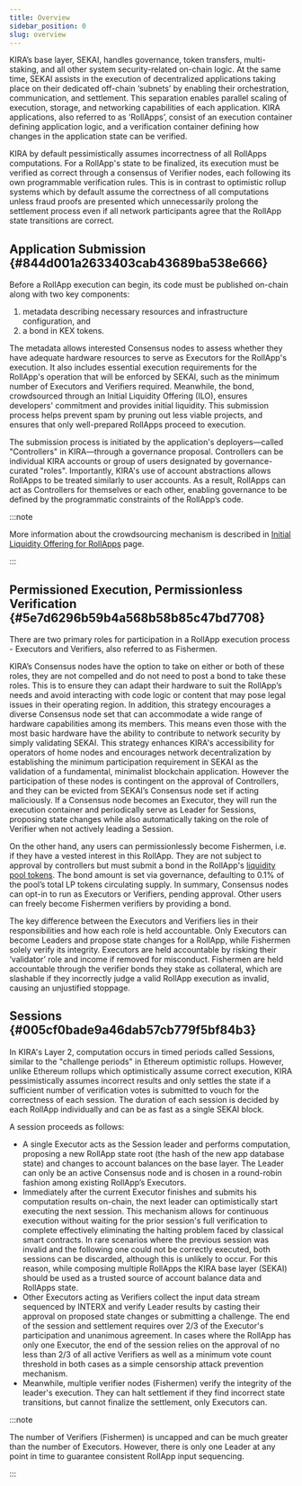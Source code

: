 ```yaml
---
title: Overview
sidebar_position: 0
slug: overview
---
```





KIRA’s base layer, SEKAI, handles governance, token transfers, multi-staking, and all other system security-related on-chain logic. At the same time, SEKAI assists in the execution of decentralized applications taking place on their dedicated off-chain ‘subnets’ by enabling their orchestration, communication, and settlement. This separation enables parallel scaling of execution, storage, and networking capabilities of each application. KIRA applications, also referred to as ‘RollApps’, consist of an execution container defining application logic, and a verification container defining how changes in the application state can be verified. 


KIRA by default pessimistically assumes incorrectness of all RollApps computations. For a RollApp's state to be finalized, its execution must be verified as correct through a consensus of Verifier nodes, each following its own programmable verification rules. This is in contrast to optimistic rollup systems which by default assume the correctness of all computations unless fraud proofs are presented which unnecessarily prolong the settlement process even if all network participants agree that the RollApp state transitions are correct.


## Application Submission  {#844d001a2633403cab43689ba538e666}


Before a RollApp execution can begin, its code must be published on-chain along with two key components: 

1. metadata describing necessary resources and infrastructure configuration, and
2. a bond in KEX tokens.

The metadata allows interested Consensus nodes to assess whether they have adequate hardware resources to serve as Executors for the RollApp's execution. It also includes essential execution requirements for the RollApp's operation that will be enforced by SEKAI, such as the minimum number of Executors and Verifiers required. Meanwhile, the bond, crowdsourced through an Initial Liquidity Offering (ILO), ensures developers' commitment and provides initial liquidity. This submission process helps prevent spam by pruning out less viable projects, and ensures that only well-prepared RollApps proceed to execution.


The submission process is initiated by the application's deployers—called "Controllers" in KIRA—through a governance proposal. Controllers can be individual KIRA accounts or group of users designated by governance-curated "roles". Importantly, KIRA's use of account abstractions allows RollApps to be treated similarly to user accounts. As a result, RollApps can act as Controllers for themselves or each other, enabling governance to be defined by the programmatic constraints of the RollApp’s code.


:::note

More information about the crowdsourcing mechanism is described in [Initial Liquidity Offering for RollApps](/learn/kira’s-economics/initial-liquidity-offering-for-rollapps) page.

:::




## Permissioned Execution, Permissionless Verification {#5e7d6296b59b4a568b58b85c47bd7708}


There are two primary roles for participation in a RollApp execution process - Executors and Verifiers, also referred to as Fishermen. 


KIRA’s Consensus nodes have the option to take on either or both of these roles, they are not compelled and do not need to post a bond to take these roles. This is to ensure they can adapt their hardware to suit the RollApp’s needs and avoid interacting with code logic or content that may pose legal issues in their operating region. In addition, this strategy encourages a diverse Consensus node set that can accommodate a wide range of hardware capabilities among its members. This means even those with the most basic hardware have the ability to contribute to network security by simply validating SEKAI. This strategy enhances KIRA's accessibility for operators of home nodes and encourages network decentralization by establishing the minimum participation requirement in SEKAI as the validation of a fundamental, minimalist blockchain application. However the participation of these nodes is contingent on the approval of Controllers, and they can be evicted from SEKAI’s Consensus node set if acting maliciously. If a Consensus node becomes an Executor, they will run the execution container and periodically serve as Leader for Sessions, proposing state changes while also automatically taking on the role of Verifier when not actively leading a Session.


On the other hand, any users can permissionlessly become Fishermen, i.e. if they have a vested interest in this RollApp. They are not subject to approval by controllers but must submit a bond in the RollApp's [liquidity pool tokens](/learn/kira’s-economics/initial-liquidity-offering-for-rollapps). The bond amount is set via governance, defaulting to 0.1% of the pool’s total LP tokens circulating supply. In summary, Consensus nodes can opt-in to run as Executors or Verifiers, pending approval. Other users can freely become Fishermen verifiers by providing a bond.


The key difference between the Executors and Verifiers lies in their responsibilities and how each role is held accountable. Only Executors can become Leaders and propose state changes for a RollApp, while Fishermen solely verify its integrity. Executors are held accountable by risking their ‘validator’ role and income if removed for misconduct. Fishermen are held accountable through the verifier bonds they stake as collateral, which are slashable if they incorrectly judge a valid RollApp execution as invalid, causing an unjustified stoppage.


## Sessions {#005cf0bade9a46dab57cb779f5bf84b3}


In KIRA's Layer 2, computation occurs in timed periods called Sessions, similar to the "challenge periods" in Ethereum optimistic rollups. However, unlike Ethereum rollups which optimistically assume correct execution, KIRA pessimistically assumes incorrect results and only settles the state if a sufficient number of verification votes is submitted to vouch for the correctness of each session. The duration of each session is decided by each RollApp individually and can be as fast as a single SEKAI block.


A session proceeds as follows:

- A single Executor acts as the Session leader and performs computation, proposing a new RollApp state root (the hash of the new app database state) and changes to account balances on the base layer. The Leader can only be an active Consensus node and is chosen in a round-robin fashion among existing RollApp’s Executors.
- Immediately after the current Executor finishes and submits his computation results on-chain, the next leader can optimistically start executing the next session. This mechanism allows for continuous execution without waiting for the prior session's full verification to complete effectively eliminating the halting problem faced by classical smart contracts. In rare scenarios where the previous session was invalid and the following one could not be correctly executed, both sessions can be discarded, although this is unlikely to occur. For this reason, while composing multiple RollApps the KIRA base layer (SEKAI) should be used as a trusted source of account balance data and RollApps state.
- Other Executors acting as Verifiers collect the input data stream sequenced by INTERX and verify Leader results by casting their approval on proposed state changes or submitting a challenge. The end of the session and settlement requires over 2/3 of the Executor's participation and unanimous agreement. In cases where the RollApp has only one Executor, the end of the session relies on the approval of no less than 2/3 of all active Verifiers as well as a minimum vote count threshold in both cases as a simple censorship attack prevention mechanism.
- Meanwhile, multiple verifier nodes (Fishermen) verify the integrity of the leader's execution. They can halt settlement if they find incorrect state transitions, but cannot finalize the settlement, only Executors can.

:::note

The number of Verifiers (Fishermen) is uncapped and can be much greater than the number of Executors. However, there is only one Leader at any point in time to guarantee consistent RollApp input sequencing.

:::



